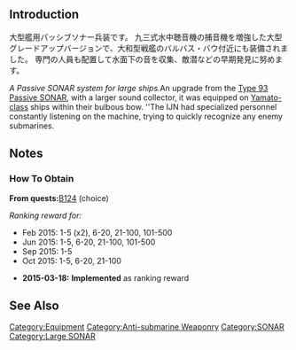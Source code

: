 {{EquipmentInfo|132}}

==Introduction==
大型艦用パッシブソナー兵装です。
九三式水中聴音機の捕音機を増強した大型グレードアップバージョンで、大和型戦艦のバルバス・バウ付近にも装備されました。
専門の人員も配置して水面下の音を収集、敵潜などの早期発見に努めます。

''A Passive SONAR system for large ships.
''An upgrade from the [[Type 93 Passive SONAR]], with a larger sound collector, it was equipped on [[:Category:Yamato_Class|Yamato-class]] ships within their bulbous bow.
''The IJN had specialized personnel constantly listening on the machine, trying to quickly recognize any enemy submarines.

==Notes==
{{Template:Equipment/ASW_Synergy}}

<div class="mw-collapsible"><h3>How To Obtain</h3>
<div class="mw-collapsible-content">
'''From quests: '''[[Quests#B124|B124]] (choice)

''Ranking reward for:''
* Feb 2015: 1-5 (x2), 6-20, 21-100, 101-500
* Jun 2015: 1-5, 6-20, 21-100, 101-500
* Sep 2015: 1-5
* Oct 2015: 1-5, 6-20, 21-100

</div></div>


<div class="mw-collapsible><h3>Updates History</h3>
<div class="mw-collapsible-content>
* '''2015-03-18:''' '''Implemented''' as ranking reward
</div></div>

==See Also==
{{equipmentlist}}
[[Category:Equipment]]
[[Category:Anti-submarine Weaponry]]
[[Category:SONAR]]
[[Category:Large SONAR]]